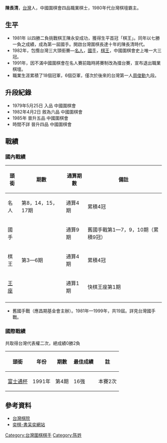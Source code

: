 '''陳長清'''{{BD|1951年|4月27日}}，[[台灣|台灣]]人，中國圍棋會四品職業棋士，1980年代台灣棋壇霸主。

==生平==
*1981年 以四勝二負挑戰棋王陳永安成功，獲得生平首冠「棋王」。同年以七勝一負之成績，成為第一屆國手。開啟台灣圍棋長達十年的陳長清時代。
*1982年，包攬台灣三大頭銜賽—[[名人戰_(台灣圍棋)|名人]]，[[國手戰_(台灣圍棋)|國手]]，[[棋王戰_(台灣圍棋)|棋王]]，中國圍棋會史上唯一大三冠。
*1991年，因不滿中國圍棋會在名人賽前臨時將賽制改為擂台賽，宣布退出職業棋壇。
*職業生涯累積了18個冠軍，6個亞軍，僅次於後來的台灣第一人[[周俊勳|周俊勳]]九段。

==升段紀錄==
*1979年5月25日 入品 中國圍棋會
*1982年4月2日 敘為六品 中國圍棋會
*1985年 晉升五品 中國圍棋會
*時間不詳 晉升四品 中國圍棋會

==戰績==
===國內戰績===
{| class="prettytable" 
! 頭銜 !!期數 !! 通算期數 !! 備註
|-----
| 名人
| 第8，14，15，17期
| 通算4期
| 累積4冠
|-----
| 國手
| 
| 通算9期
| 舊國手戰第1—7，9，10期（累積9冠）
|-----
| 棋王
| 第3—6期
| 通算4期
| 累積4冠
|-----
| [[王座戰_(台灣圍棋)|王座]]
| 
| 通算1期
| 快棋王座第1期
|-----
|}
*舊國手戰（應昌期基金會主辦）。1981年—1999年，共19屆。詳見台灣國手戰。

===國際戰績===
共取得台灣代表權二次，總成績0勝2負

{| class="prettytable" 
! 頭銜 !! 年份 !! 期數 !! 最佳成績 !! 註
|-----
| [[富士通杯|富士通杯]]
| 1991年
| 第4期
| 16強
| 本賽2次
|}

==參考資料==
*[http://www.taiwango.org.tw/ 台灣棋院] {{Wayback|url=http://www.taiwango.org.tw/ |date=20140221151651 }}
*[http://www.yigo.org/ 奕棋-書呆奕網站] {{Wayback|url=http://www.yigo.org/ |date=20070201200309 }}

{{Taiwan-artist-stub}}

[[Category:台灣圍棋棋手|Category:台灣圍棋棋手]]
[[Category:陈姓|Category:陈姓]]